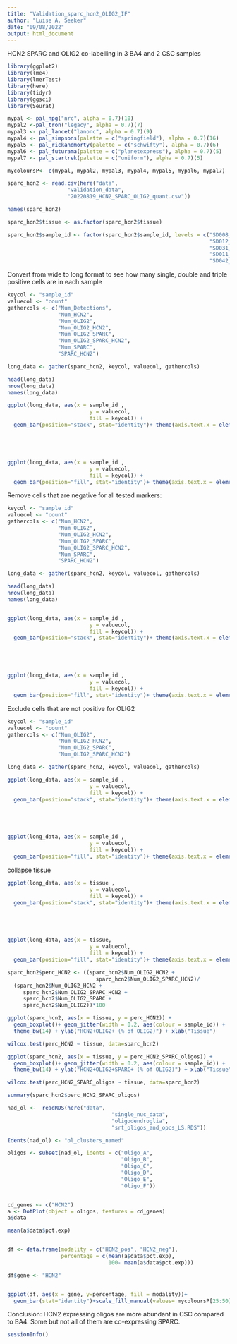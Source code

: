 ```yaml
---
title: "Validation_sparc_hcn2_OLIG2_IF"
author: "Luise A. Seeker"
date: "09/08/2022"
output: html_document
---
```

HCN2 SPARC and OLIG2 co-labelling in 3 BA4 and 2 CSC samples


```r

library(ggplot2)
library(lme4)
library(lmerTest)
library(here)
library(tidyr)
library(ggsci)
library(Seurat)
```

```r
mypal <- pal_npg("nrc", alpha = 0.7)(10)
mypal2 <-pal_tron("legacy", alpha = 0.7)(7)
mypal3 <- pal_lancet("lanonc", alpha = 0.7)(9)
mypal4 <- pal_simpsons(palette = c("springfield"), alpha = 0.7)(16)
mypal5 <- pal_rickandmorty(palette = c("schwifty"), alpha = 0.7)(6)
mypal6 <- pal_futurama(palette = c("planetexpress"), alpha = 0.7)(5)
mypal7 <- pal_startrek(palette = c("uniform"), alpha = 0.7)(5)

mycoloursP<- c(mypal, mypal2, mypal3, mypal4, mypal5, mypal6, mypal7)

```


```r
sparc_hcn2 <- read.csv(here("data", 
                   "validation_data", 
                   "20220819_HCN2_SPARC_OLIG2_quant.csv"))

```


```r
names(sparc_hcn2)

sparc_hcn2$tissue <- as.factor(sparc_hcn2$tissue)

sparc_hcn2$sample_id <- factor(sparc_hcn2$sample_id, levels = c("SD008_18_BA4",
                                                                "SD012_15_BA4",
                                                                "SD031_14_BA4",
                                                                "SD011_18_CSC",
                                                                "SD042_18_CSC"))
```

Convert from wide to long format to see how many single, double and triple
positive cells are in each sample

```r

keycol <- "sample_id"
valuecol <- "count"
gathercols <- c("Num_Detections",
                "Num_HCN2",
                "Num_OLIG2", 
                "Num_OLIG2_HCN2",
                "Num_OLIG2_SPARC",
                "Num_OLIG2_SPARC_HCN2",
                "Num_SPARC",
                "SPARC_HCN2")

long_data <- gather(sparc_hcn2, keycol, valuecol, gathercols)

head(long_data)
nrow(long_data)
names(long_data)
```






```r


ggplot(long_data, aes(x = sample_id , 
                          y = valuecol, 
                          fill = keycol)) +
  geom_bar(position="stack", stat="identity")+ theme(axis.text.x = element_text(angle = 90, vjust = 0.5, hjust=1))+scale_fill_manual(values= mycoloursP[25:50])





ggplot(long_data, aes(x = sample_id , 
                          y = valuecol, 
                          fill = keycol)) +
  geom_bar(position="fill", stat="identity")+ theme(axis.text.x = element_text(angle = 90, vjust = 0.5, hjust=1)) +scale_fill_manual(values= mycoloursP[25:50])


```
Remove cells that are negative for all tested markers:


```r

keycol <- "sample_id"
valuecol <- "count"
gathercols <- c("Num_HCN2",
                "Num_OLIG2", 
                "Num_OLIG2_HCN2",
                "Num_OLIG2_SPARC",
                "Num_OLIG2_SPARC_HCN2",
                "Num_SPARC",
                "SPARC_HCN2")

long_data <- gather(sparc_hcn2, keycol, valuecol, gathercols)

head(long_data)
nrow(long_data)
names(long_data)


ggplot(long_data, aes(x = sample_id , 
                          y = valuecol, 
                          fill = keycol)) +
  geom_bar(position="stack", stat="identity")+ theme(axis.text.x = element_text(angle = 90, vjust = 0.5, hjust=1))+scale_fill_manual(values= mycoloursP[25:50])





ggplot(long_data, aes(x = sample_id , 
                          y = valuecol, 
                          fill = keycol)) +
  geom_bar(position="fill", stat="identity")+ theme(axis.text.x = element_text(angle = 90, vjust = 0.5, hjust=1)) +scale_fill_manual(values= mycoloursP[25:50])

```


Exclude cells that are not positive for OLIG2
```r

keycol <- "sample_id"
valuecol <- "count"
gathercols <- c("Num_OLIG2", 
                "Num_OLIG2_HCN2",
                "Num_OLIG2_SPARC",
                "Num_OLIG2_SPARC_HCN2")

long_data <- gather(sparc_hcn2, keycol, valuecol, gathercols)

ggplot(long_data, aes(x = sample_id , 
                          y = valuecol, 
                          fill = keycol)) +
  geom_bar(position="stack", stat="identity")+ theme(axis.text.x = element_text(angle = 90, vjust = 0.5, hjust=1))+scale_fill_manual(values= mycoloursP[25:50])





ggplot(long_data, aes(x = sample_id , 
                          y = valuecol, 
                          fill = keycol)) +
  geom_bar(position="fill", stat="identity")+ theme(axis.text.x = element_text(angle = 90, vjust = 0.5, hjust=1)) +scale_fill_manual(values= mycoloursP[25:50])


```
collapse tissue
```r

ggplot(long_data, aes(x = tissue , 
                          y = valuecol, 
                          fill = keycol)) +
  geom_bar(position="stack", stat="identity")+ theme(axis.text.x = element_text(angle = 90, vjust = 0.5, hjust=1))+scale_fill_manual(values= mycoloursP[25:50])





ggplot(long_data, aes(x = tissue, 
                          y = valuecol, 
                          fill = keycol)) +
  geom_bar(position="fill", stat="identity")+ theme(axis.text.x = element_text(angle = 90, vjust = 0.5, hjust=1)) +scale_fill_manual(values= mycoloursP[25:50])


```

```r
sparc_hcn2$perc_HCN2 <- ((sparc_hcn2$Num_OLIG2_HCN2 + 
                            sparc_hcn2$Num_OLIG2_SPARC_HCN2)/
  (sparc_hcn2$Num_OLIG2_HCN2 + 
     sparc_hcn2$Num_OLIG2_SPARC_HCN2 + 
     sparc_hcn2$Num_OLIG2_SPARC +
     sparc_hcn2$Num_OLIG2))*100

ggplot(sparc_hcn2, aes(x = tissue, y = perc_HCN2)) +
  geom_boxplot()+ geom_jitter(width = 0.2, aes(colour = sample_id)) +
  theme_bw(14) + ylab("HCN2+OLIG2+ (% of OLIG2)") + xlab("Tissue")

```
```r

wilcox.test(perc_HCN2 ~ tissue, data=sparc_hcn2) 

```
```r
ggplot(sparc_hcn2, aes(x = tissue, y = perc_HCN2_SPARC_oligos)) +
  geom_boxplot()+ geom_jitter(width = 0.2, aes(colour = sample_id)) +
  theme_bw(14) + ylab("HCN2+OLIG2+SPARC+ (% of OLIG2)") + xlab("Tissue")

```

```r

wilcox.test(perc_HCN2_SPARC_oligos ~ tissue, data=sparc_hcn2) 

```

```r
summary(sparc_hcn2$perc_HCN2_SPARC_oligos)
```


```r
nad_ol <-  readRDS(here("data", 
                                 "single_nuc_data", 
                                 "oligodendroglia",
                                 "srt_oligos_and_opcs_LS.RDS"))

Idents(nad_ol) <- "ol_clusters_named"

oligos <- subset(nad_ol, idents = c("Oligo_A",
                                    "Oligo_B",
                                    "Oligo_C",
                                    "Oligo_D",
                                    "Oligo_E",
                                    "Oligo_F"))


cd_genes <- c("HCN2")
a <- DotPlot(object = oligos, features = cd_genes)
a$data

mean(a$data$pct.exp)


df <- data.frame(modality = c("HCN2_pos", "HCN2_neg"), 
                 percentage = c(mean(a$data$pct.exp), 
                                100- mean(a$data$pct.exp)))

df$gene <- "HCN2"


ggplot(df, aes(x = gene, y=percentage, fill = modality))+
  geom_bar(stat="identity")+scale_fill_manual(values= mycoloursP[25:50])
```


Conclusion:
HCN2 expressing oligos are more abundant in CSC compared to BA4. Some but 
not all of them are co-expressing SPARC.

```r
sessionInfo()

```